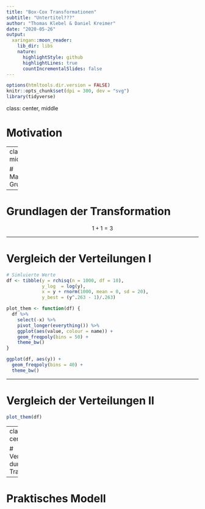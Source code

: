 ```yaml
---
title: "Box-Cox Transformationen"
subtitle: "Untertitel???"
author: "Thomas Klebel & Daniel Kreimer"
date: "2020-05-26"
output:
  xaringan::moon_reader:
    lib_dir: libs
    nature:
      highlightStyle: github
      highlightLines: true
      countIncrementalSlides: false
---
```


```r
options(htmltools.dir.version = FALSE)
knitr::opts_chunk$set(dpi = 300, dev = "svg")
library(tidyverse)
```



class: center, middle

# Motivation


---
class: center, middle, inverse

# Mathematische Grundlagen

---



# Grundlagen der Transformation

$$1+1 = 3$$


---

# Vergleich der Verteilungen I


```r
# Simluierte Werte
df <- tibble(y = rchisq(n = 1000, df = 10),
             y_log  = log(y),
             x = y + rnorm(1000, mean = 0, sd = 20),
             y_best = (y^.263 - 1)/.263)

```



```r
plot_them <- function(df) {
  df %>%
    select(-x) %>%
    pivot_longer(everything()) %>%
    ggplot(aes(value, colour = name)) +
    geom_freqpoly(bins = 50) +
    theme_bw()
}

ggplot(df, aes(y)) +
  geom_freqpoly(bins = 40) +
  theme_bw()

```



---

# Vergleich der Verteilungen II


```r
plot_them(df)
```



---
class: inverse, center, middle


# Verbesserung durch Transformation

---

# Praktisches Modell

